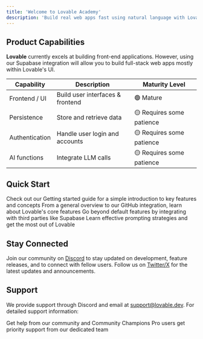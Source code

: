 ```yaml
---
title: 'Welcome to Lovable Academy'
description: 'Build real web apps fast using natural language with Lovable'
---
```


## Product Capabilities

**Lovable** currently excels at building front-end applications. However, using our Supabase integration  will allow you to build full-stack web apps mostly within Lovable's UI.

| Capability     | Description                      | Maturity Level            |
| -------------- | -------------------------------- | ------------------------- |
| Frontend / UI  | Build user interfaces & frontend | 🟢 Mature                 |
| Persistence    | Store and retrieve data          | 🟡 Requires some patience |
| Authentication | Handle user login and accounts   | 🟡 Requires some patience |
| AI functions   | Integrate LLM calls              | 🟡 Requires some patience |

## Quick Start

<CardGroup cols={2}>
  <Card title="Getting Started" icon="zap" href="/user-guides/getting-started">
    Check out our Getting started guide for a simple introduction to key features and concepts
  </Card>

  <Card title="Features Overview" icon="tools" href="/features/introduction">
    From a general overview to our GitHub integration, learn about Lovable's core features
  </Card>

  <Card title="Integrations" icon="link" href="/integrations">
    Go beyond default features by integrating with third parties like Supabase
  </Card>

  <Card title="Tips and Tricks" icon="lightbulb" href="/tips-tricks">
    Learn effective prompting strategies and get the most out of Lovable
  </Card>
</CardGroup>

## Stay Connected

Join our community on [Discord](https://discord.gg/rPw2rSFE2K) to stay updated on development, feature releases, and to connect with fellow users. Follow us on [Twitter/X](https://twitter.com/Lovable_dev) for the latest updates and announcements.

## Support

We provide support through Discord and email at [support@lovable.dev](mailto:support@lovable.dev). For detailed support information:

<CardGroup cols={2}>
  <Card title="Community Support" icon="discord" href="https://discord.com/channels/1119885301872070706/1280461670979993613">
    Get help from our community and Community Champions
  </Card>

  <Card title="Priority Support" icon="envelope" href="mailto:support@lovable.dev">
    Pro users get priority support from our dedicated team
  </Card>
</CardGroup>